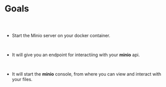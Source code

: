 
<Meta pageTitle="Goals | Minio" description="Goals | Minio" />





# Goals

##

<br />

- Start the Minio server on your docker container.

<br />

- It will give you an endpoint for interactiing with your **minio** api.

<br />

- It will start the **minio** console, from where you can view and interact with your files.

<br />
